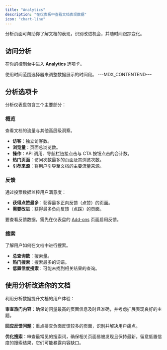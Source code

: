 ```yaml
---
title: "Analytics"
description: "在仪表板中查看文档表现数据"
icon: "chart-line"
---
```


分析页面可帮助你了解文档的表现，识别改进机会，并随时间跟踪变化。

## 访问分析

在你的[控制台](https://dashboard.mintlify.com/products/analytics)中进入 **Analytics** 选项卡。

使用时间范围选择器来调整数据展示的时间段。
---MDX_CONTENTEND---

## 分析选项卡

分析仪表盘包含三个主要部分：

### 概览
查看文档的流量与其他高层级洞察。

- **访客**：独立访客数。
- **浏览量**：页面总浏览数。
- **操作**：API 调用、导航栏链接点击与 CTA 按钮点击的合计数。
- **热门页面**：访问次数最多的页面及其浏览次数。
- **引荐来源**：将用户引导至文档的主要流量来源。

### 反馈
通过投票数据监控用户满意度：

- **获得点赞最多**：获得最多正向反馈（点赞）的页面。
- **需要改进**：获得最多负向反馈（点踩）的页面。

要查看反馈数据，需先在仪表盘的 [Add-ons](https://dashboard.mintlify.com/products/addons) 页面启用反馈。

### 搜索
了解用户如何在文档中进行搜索。

- **总查询数**：搜索量。
- **热门搜索**：搜索最多的词语。
- **低置信度搜索**：可能未找到相关结果的查询。

## 使用分析改进你的文档

利用分析数据提升文档的用户体验：

**审查热门内容**：确保访问量最高的页面信息及时且准确，并考虑扩展表现良好的主题。

**回应反馈问题**：重点排查负面反馈较多的页面，识别并解决用户痛点。

**优化搜索**：审查最常见的搜索词，确保相关页面易被发现且保持最新。留意低置信度的搜索结果，它们可能暴露内容缺口。

